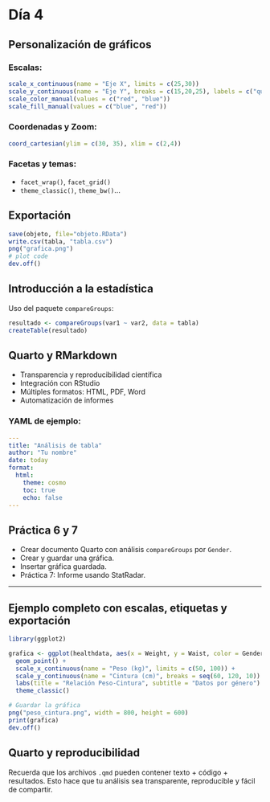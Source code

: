 # Día 4

## Personalización de gráficos

### Escalas:

```r
scale_x_continuous(name = "Eje X", limits = c(25,30))
scale_y_continuous(name = "Eje Y", breaks = c(15,20,25), labels = c("quince", "veinte", "veinticinco"))
scale_color_manual(values = c("red", "blue"))
scale_fill_manual(values = c("blue", "red"))
```

### Coordenadas y Zoom:

```r
coord_cartesian(ylim = c(30, 35), xlim = c(2,4))
```

### Facetas y temas:

- `facet_wrap()`, `facet_grid()`
- `theme_classic()`, `theme_bw()`...

## Exportación

```r
save(objeto, file="objeto.RData")
write.csv(tabla, "tabla.csv")
png("grafica.png")
# plot code
dev.off()
```

## Introducción a la estadística

Uso del paquete `compareGroups`:

```r
resultado <- compareGroups(var1 ~ var2, data = tabla)
createTable(resultado)
```

## Quarto y RMarkdown

- Transparencia y reproducibilidad científica
- Integración con RStudio
- Múltiples formatos: HTML, PDF, Word
- Automatización de informes

### YAML de ejemplo:

```yaml
---
title: "Análisis de tabla"
author: "Tu nombre"
date: today
format:
  html:
    theme: cosmo
    toc: true
    echo: false
---
```

## Práctica 6 y 7

- Crear documento Quarto con análisis `compareGroups` por `Gender`.
- Crear y guardar una gráfica.
- Insertar gráfica guardada.
- Práctica 7: Informe usando StatRadar.


---

## Ejemplo completo con escalas, etiquetas y exportación

```r
library(ggplot2)

grafica <- ggplot(healthdata, aes(x = Weight, y = Waist, color = Gender)) +
  geom_point() +
  scale_x_continuous(name = "Peso (kg)", limits = c(50, 100)) +
  scale_y_continuous(name = "Cintura (cm)", breaks = seq(60, 120, 10)) +
  labs(title = "Relación Peso-Cintura", subtitle = "Datos por género") +
  theme_classic()

# Guardar la gráfica
png("peso_cintura.png", width = 800, height = 600)
print(grafica)
dev.off()
```

## Quarto y reproducibilidad

Recuerda que los archivos `.qmd` pueden contener texto + código + resultados.
Esto hace que tu análisis sea transparente, reproducible y fácil de compartir.

